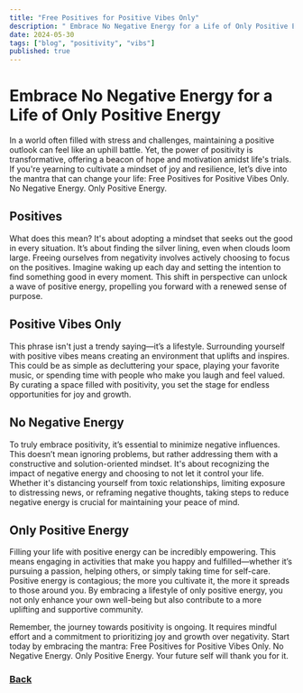 ```yaml
---
title: "Free Positives for Positive Vibes Only"
description: " Embrace No Negative Energy for a Life of Only Positive Energy"
date: 2024-05-30
tags: ["blog", "positivity", "vibs"]
published: true
---
```

# Embrace No Negative Energy for a Life of Only Positive Energy

In a world often filled with stress and challenges, maintaining a positive outlook can feel like an uphill battle. Yet, the power of positivity is transformative, offering a beacon of hope and motivation amidst life's trials. If you're yearning to cultivate a mindset of joy and resilience, let’s dive into the mantra that can change your life: Free Positives for Positive Vibes Only. No Negative Energy. Only Positive Energy.

## Positives

What does this mean? It's about adopting a mindset that seeks out the good in every situation. It’s about finding the silver lining, even when clouds loom large. Freeing ourselves from negativity involves actively choosing to focus on the positives. Imagine waking up each day and setting the intention to find something good in every moment. This shift in perspective can unlock a wave of positive energy, propelling you forward with a renewed sense of purpose.

## Positive Vibes Only

This phrase isn't just a trendy saying—it’s a lifestyle. Surrounding yourself with positive vibes means creating an environment that uplifts and inspires. This could be as simple as decluttering your space, playing your favorite music, or spending time with people who make you laugh and feel valued. By curating a space filled with positivity, you set the stage for endless opportunities for joy and growth.

## No Negative Energy

To truly embrace positivity, it’s essential to minimize negative influences. This doesn’t mean ignoring problems, but rather addressing them with a constructive and solution-oriented mindset. It's about recognizing the impact of negative energy and choosing to not let it control your life. Whether it's distancing yourself from toxic relationships, limiting exposure to distressing news, or reframing negative thoughts, taking steps to reduce negative energy is crucial for maintaining your peace of mind.

## Only Positive Energy

Filling your life with positive energy can be incredibly empowering. This means engaging in activities that make you happy and fulfilled—whether it’s pursuing a passion, helping others, or simply taking time for self-care. Positive energy is contagious; the more you cultivate it, the more it spreads to those around you. By embracing a lifestyle of only positive energy, you not only enhance your own well-being but also contribute to a more uplifting and supportive community.

Remember, the journey towards positivity is ongoing. It requires mindful effort and a commitment to prioritizing joy and growth over negativity. Start today by embracing the mantra: Free Positives for Positive Vibes Only. No Negative Energy. Only Positive Energy. Your future self will thank you for it.
### [Back](https://freepositives.netlify.app)
